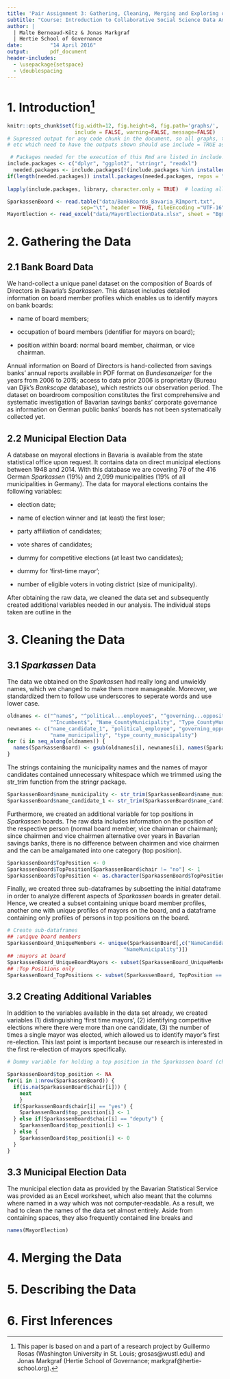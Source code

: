 ```yaml
---
title: 'Pair Assignment 3: Gathering, Cleaning, Merging and Exploring our Data'
subtitle: "Course: Introduction to Collaborative Social Science Data Analysis"
author: |
  | Malte Berneaud-Kötz & Jonas Markgraf
  | Hertie School of Governance
date:         "14 April 2016"
output:       pdf_document
header-includes:
  - \usepackage{setspace}
  - \doublespacing
---
```


# 1. Introduction[^3]
```r
knitr::opts_chunk$set(fig.width=12, fig.height=8, fig.path='graphs/',
                      include = FALSE, warning=FALSE, message=FALSE)
# Supressed output for any code chunk in the document, so all graphs, tables, 
# etc which need to have the outputs shown should use include = TRUE as an option
```

```r
 # Packages needed for the execution of this Rmd are listed in include.packages and checked against the installed packages on the machine executing the code. If they are not installed, they will be installed automatically.
include.packages <- c("dplyr", "ggplot2", "stringr", "readxl")
  needed.packages <- include.packages[!(include.packages %in% installed.packages()[, "Package"])]
if(length(needed.packages)) install.packages(needed.packages, repos = "https://cran.uni-muenster.de/")
  
lapply(include.packages, library, character.only = TRUE)  # loading all packages at once
```

```r
SparkassenBoard <- read.table("data/BankBoards_Bavaria_RImport.txt", 
                        sep="\t", header = TRUE, fileEncoding ="UTF-16")
MayorElection <- read_excel("data/MayorElectionData.xlsx", sheet = "Bgm_OB")

```

# 2. Gathering the Data

## 2.1 Bank Board Data
We hand-collect a unique panel dataset on the composition of Boards of Directors in Bavaria's *Sparkassen*. This dataset includes detailed information on board member profiles which enables us to identify mayors on bank boards:

- name of board members;

- occupation of board members (identifier for mayors on board);

- position within board: normal board member, chairman, or vice chairman.

Annual information on Board of Directors is hand-collected from savings banks' annual reports available in PDF format on *Bundesanzeiger* for the years from 2006 to 2015; access to data prior 2006 is proprietary (Bureau van Djik's *Bankscope* database), which restricts our observation period. The dataset on boardroom composition constitutes the first comprehensive and systematic investigation of Bavarian savings banks' corporate governance as information on German public banks' boards has not been systematically collected yet.

## 2.2 Municipal Election Data
A database on mayoral elections in Bavaria is available from the state statistical office upon request. It contains data on direct municipal elections between 1948 and 2014. With this database we are covering 79 of the 416 German *Sparkassen* (19%) and 2,099 municipalities (19% of all municipalities in Germany). The data for mayoral elections contains the following variables:

- election date;
  
- name of election winner and (at least) the first loser;

- party affiliation of candidates;

- vote shares of candidates;
  
- dummy for competitive elections (at least two candidates);
  
- dummy for 'first-time mayor';

- number of eligible voters in voting district (size of municipality).

After obtaining the raw data, we cleaned the data set and subsequently created additional variables needed in our analysis. The individual steps taken are outline in the 

# 3. Cleaning the Data
## 3.1 *Sparkassen* Data
The data we obtained on the *Sparkassen* had really long and unwieldy names, which we changed to make them more manageable. Moreover, we standardized them to follow use underscores to seperate words and use lower case. 
```r
oldnames <- c("^name$", "^political...employee$", "^governing...opposition$", "retired.1.yes.",
              "^Incumbent$", "Name_CountyMunicipality", "Type_CountyMunicipality")
newnames <- c("name_candidate_1", "political_employee", "governing_opposition", "retired", "incumbent",
              "name_municipality", "type_county_municipality")
for (i in seq_along(oldnames)) {
  names(SparkassenBoard) <- gsub(oldnames[i], newnames[i], names(SparkassenBoard))
}

```

The strings containing the municipality names and the names of mayor candidates contained unnecessary whitespace which we trimmed using the str_trim function from the stringr package. 

```r
SparkassenBoard$name_municipality <- str_trim(SparkassenBoard$name_municipality)
SparkassenBoard$name_candidate_1 <- str_trim(SparkassenBoard$name_candidate_1)
```

Furthermore, we created an additional variable for top positions in *Sparkassen* boards. The raw data includes information on the position of the respective person (normal board member, vice chairman or chairman); since chairmen and vice chairmen alternative over years in Bavarian savings banks, there is no difference between chairmen and vice chairmen and the can be amalgamated into one category (top position).

```r
SparkassenBoard$TopPosition <- 0
SparkassenBoard$TopPosition[SparkassenBoard$chair != "no"] <- 1
SparkassenBoard$TopPosition <- as.character(SparkassenBoard$TopPosition)
```


Finally, we created three sub-dataframes by subsetting the initial dataframe in order to analyze different aspects of *Sparkassen* boards in greater detail. Hence, we created a subset containing unique board member profiles, another one with unique profiles of mayors on the board, and a dataframe containing only profiles of persons in top positions on the board.

```r
# Create sub-dataframes
## :unique board members
SparkassenBoard_UniqueMembers <- unique(SparkassenBoard[,c("NameCandidate1", "occupation", "Incumbent", "TopPosition",
                                      "NameMunicipality")])
## :mayors at board
SparkassenBoard_UniqueBoardMayors <- subset(SparkassenBoard_UniqueMembers, Incumbent == "1")
## :Top Positions only
SparkassenBoard_TopPositions <- subset(SparkassenBoard, TopPosition == 1)

```

## 3.2 Creating Additional Variables
In addition to the variables available in the data set already, we created variables (1) distinguishing 'first time mayors', (2) identifying competitive elections where there were more than one candidate, (3) the number of times a single mayor was elected, which allowed us to identify mayor's first re-election. This last point is important because our research is interested in the first re-election of mayors specifically. 

```r
# Dummy variable for holding a top position in the Sparkassen board (chair or deputy chair)

SparkassenBoard$top_position <- NA
for(i in 1:nrow(SparkassenBoard)) {
  if(is.na(SparkassenBoard$chair[i])) {
    next 
    } 
  if(SparkassenBoard$chair[i] == "yes") {
    SparkassenBoard$top_position[i] <- 1
  } else if(SparkassenBoard$chair[i] == "deputy") {
    SparkassenBoard$top_position[i] <- 1
  } else {
    SparkassenBoard$top_position[i] <- 0
  }
}

```

## 3.3 Municipal Election Data
The municipal election data as provided by the Bavarian Statistical Service was provided as an Excel worksheet, which also meant that the columns where named in a way which was not computer-readable. As a result, we had to clean the names of the data set almost entirely. Aside from containing spaces, they also frequently contained line breaks and 

```r
names(MayorElection)
```


# 4. Merging the Data

# 5. Describing the Data

# 6. First Inferences

[^3]: This paper is based on and a part of a research project by Guillermo Rosas (Washington University in St. Louis; grosas@wustl.edu) and Jonas Markgraf (Hertie School of Governance; markgraf@hertie-school.org).
